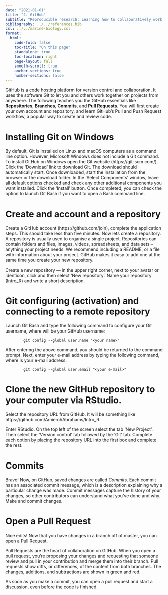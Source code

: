 ```yaml
---
date: "2021-01-01"
title: "2. GitHub"
subtitle: "Reproducible research: Learning how to collaboratively work with R code"
bibliography: ../../references.bib
csl: ../../marine-biology.csl
format:
  html:
    code-fold: false
    toc-title: "On this page"
    standalone: true
    toc-location: right
    page-layout: full
    smooth-scroll: true
    anchor-sections: true
    number-sections: false
---
```


GitHub is a code hosting platform for version control and collaboration. It uses the software Git to let you and others work together on projects from anywhere. The following teaches you the GitHub essentials like **Repositories**, **Branches**, **Commits**, and **Pull Requests**. You will first create your own account and repository, and learn GitHub’s Pull and Push Request workflow, a popular way to create  and review code.

# Installing Git on Windows

By default, Git is installed on Linux and macOS computers as a command line option. However, Microsoft Windows does not include a Git command. To install GitHub on Windows open the Git website (https://git-scm.com/). Click the 'Download' link to download Git. The download should automatically start. Once downloaded, start the installation from the browser or the download folder. In the 'Select Components' window, leave all default options checked and check any other additional components you want installed. Click the 'Install' button. Once completed, you can check the option to launch Git Bash if you want to open a Bash command line.

# Create and account and a repository

Create a GitHub account (https://github.com/join), complete the application steps. This should take less than five minutes. Now lets create a repository. A repository is usually used to organise a single project. Repositories can contain folders and files, images, videos, spreadsheets, and data sets – anything your project needs. We recommend including a README, or a file with information about your project. GitHub makes it easy to add one at the same time you create your new repository. 

Create a new repository --- in the upper right corner, next to your avatar or identicon, click and then select 'New repository'. Name your repository (Intro_R) and write a short description.

# Git configuring (activation) and connecting to a remote repository

Launch Git Bash and type the following command to configure your Git username, where <your name> will be your GitHub username:

            git config --global user.name "<your name>"

After entering the above command, you should be returned to the command prompt. Next, enter your e-mail address by typing the following command, where <your e-mail> is your e-mail address.

            git config --global user.email "<your e-mail>"

# Clone the new GitHub repository to your computer via RStudio. 

Select the repository URL from GitHub. It will be something like https://github.com/AmierohAbrahams/Intro_R. 

Enter RStudio. On the top left of the screen select the tab 'New Project'. Then select the 'Version control' tab followed by the 'Git' tab. Complete each option by placing the repository URL into the first box and complete the rest.

# Commits

Bravo! Now, on GitHub, saved changes are called *Commits*. Each commit has an associated commit message, which is a description explaining why a particular change was made. Commit messages capture the history of your changes, so other contributors can understand what you’ve done and why.
Make and commit changes.

# Open a Pull Request

Nice edits! Now that you have changes in a branch off of master, you can open a Pull Request.

Pull Requests are the heart of collaboration on GitHub. When you open a pull request, you’re proposing your changes and requesting that someone review and pull in your contribution and merge them into their branch. Pull requests show diffs, or differences, of the content from both branches. The changes, additions, and subtractions are shown in green and red.

As soon as you make a commit, you can open a pull request and start a discussion, even before the code is finished.
